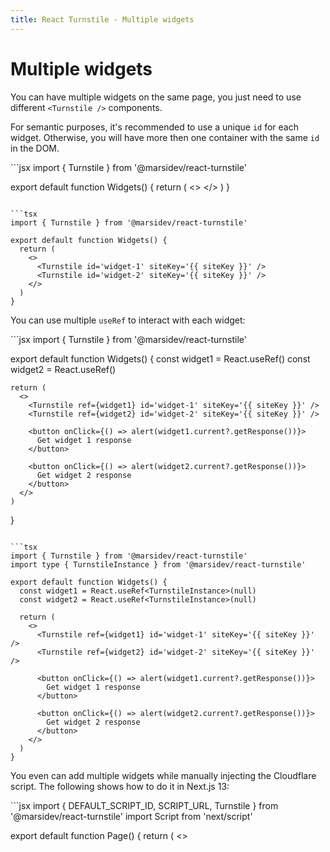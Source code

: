 ```yaml
---
title: React Turnstile - Multiple widgets
---
```


# Multiple widgets

You can have multiple widgets on the same page, you just need to use different `<Turnstile />` components.

For semantic purposes, it's recommended to use a unique `id` for each widget. Otherwise, you will have more then one container with the same `id` in the DOM.

<CodeGroup>
  ```jsx
  import { Turnstile } from '@marsidev/react-turnstile'

  export default function Widgets() {
    return (
      <>
        <Turnstile id='widget-1' siteKey='{{ siteKey }}' />
        <Turnstile id='widget-2' siteKey='{{ siteKey }}' />
      </>
    )
  }
  ```

  ```tsx
  import { Turnstile } from '@marsidev/react-turnstile'

  export default function Widgets() {
    return (
      <>
        <Turnstile id='widget-1' siteKey='{{ siteKey }}' />
        <Turnstile id='widget-2' siteKey='{{ siteKey }}' />
      </>
    )
  }
  ```
</CodeGroup>

You can use multiple `useRef` to interact with each widget:

<CodeGroup>
  ```jsx
  import { Turnstile } from '@marsidev/react-turnstile'

  export default function Widgets() {
    const widget1 = React.useRef()
    const widget2 = React.useRef()

    return (
      <>
        <Turnstile ref={widget1} id='widget-1' siteKey='{{ siteKey }}' />
        <Turnstile ref={widget2} id='widget-2' siteKey='{{ siteKey }}' />

        <button onClick={() => alert(widget1.current?.getResponse())}>
          Get widget 1 response
        </button>

        <button onClick={() => alert(widget2.current?.getResponse())}>
          Get widget 2 response
        </button>
      </>
    )
  }
  ```

  ```tsx
  import { Turnstile } from '@marsidev/react-turnstile'
  import type { TurnstileInstance } from '@marsidev/react-turnstile'

  export default function Widgets() {
    const widget1 = React.useRef<TurnstileInstance>(null)
    const widget2 = React.useRef<TurnstileInstance>(null)

    return (
      <>
        <Turnstile ref={widget1} id='widget-1' siteKey='{{ siteKey }}' />
        <Turnstile ref={widget2} id='widget-2' siteKey='{{ siteKey }}' />

        <button onClick={() => alert(widget1.current?.getResponse())}>
          Get widget 1 response
        </button>

        <button onClick={() => alert(widget2.current?.getResponse())}>
          Get widget 2 response
        </button>
      </>
    )
  }
  ```
</CodeGroup>

You even can add multiple widgets while manually injecting the Cloudflare script. The following shows how to do it in Next.js 13:

<CodeGroup>
  ```jsx
  import { DEFAULT_SCRIPT_ID, SCRIPT_URL, Turnstile } from '@marsidev/react-turnstile'
  import Script from 'next/script'

  export default function Page() {
    return (
      <>
        <Script id={DEFAULT_SCRIPT_ID} src={SCRIPT_URL} strategy="beforeInteractive" />
        <Turnstile id='widget-1' injectScript={false} siteKey='{{ siteKey }}' />
        <Turnstile id='widget-2' injectScript={false} siteKey='{{ siteKey }}' />
      </>
    )
  }
  ```

  ```tsx
  import { DEFAULT_SCRIPT_ID, SCRIPT_URL, Turnstile } from '@marsidev/react-turnstile'
  import Script from 'next/script'

  export default function Page() {
    return (
      <>
        <Script id={DEFAULT_SCRIPT_ID} src={SCRIPT_URL} strategy="beforeInteractive" />
        <Turnstile id='widget-1' injectScript={false} siteKey='{{ siteKey }}' />
        <Turnstile id='widget-2' injectScript={false} siteKey='{{ siteKey }}' />
      </>
    )
  }
  ```
</CodeGroup>

<Info>
  This is not the only way to do it. You can also manually inject the script by using a native `<script />` tag in your HTML entry file or inside an useEffect hook with the `document.body.appendChild` function. The key is to make sure that the script is loaded with the `src="https://challenges.cloudflare.com/turnstile/v0/api.js?render=explicit"`.
</Info>
